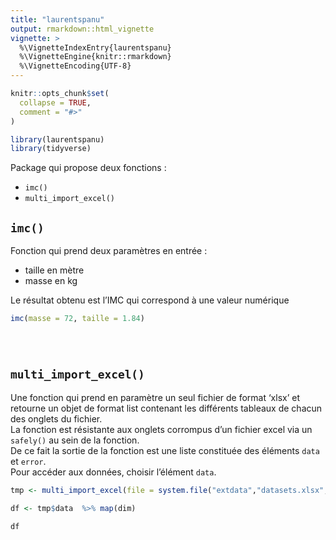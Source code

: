```yaml
---
title: "laurentspanu"
output: rmarkdown::html_vignette
vignette: >
  %\VignetteIndexEntry{laurentspanu}
  %\VignetteEngine{knitr::rmarkdown}
  %\VignetteEncoding{UTF-8}
---
```


```r
knitr::opts_chunk$set(
  collapse = TRUE,
  comment = "#>"
)
```

```r
library(laurentspanu)
library(tidyverse)
```


Package qui propose deux fonctions :

* `imc()`
* `multi_import_excel()`

## `imc()`

Fonction qui prend deux paramètres en entrée :  

* taille en mètre
* masse en kg

Le résultat obtenu est l'IMC qui correspond à une valeur numérique
```r


imc(masse = 72, taille = 1.84)





```

## `multi_import_excel()`

Une fonction qui prend en paramètre un seul fichier de format ‘xlsx’ et retourne un objet de format list contenant les différents tableaux de chacun des onglets du fichier.  
La fonction est résistante aux onglets corrompus d’un fichier excel via un `safely()` au sein de la fonction.  
De ce fait la sortie de la fonction est une liste constituée des éléments `data` et `error`.  
Pour accéder aux données, choisir l'élément `data`.

```r

tmp <- multi_import_excel(file = system.file("extdata","datasets.xlsx",package = "laurentspanu"))

df <- tmp$data  %>% map(dim)

df


```
